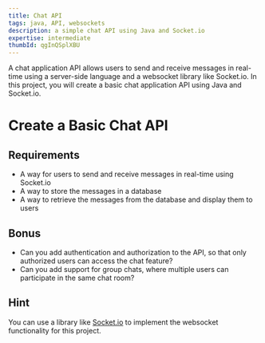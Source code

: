 ```yaml
---
title: Chat API
tags: java, API, websockets
description: a simple chat API using Java and Socket.io
expertise: intermediate
thumbId: qgInQSplXBU
---
```


A chat application API allows users to send and receive messages in real-time using a server-side language and a websocket library like Socket.io. In this project, you will create a basic chat application API using Java and Socket.io.

<h1>Create a Basic Chat API</h1>
<h2>Requirements</h2>
<ul>
  <li>
    A way for users to send and receive messages in real-time using Socket.io
  </li>
  <li>A way to store the messages in a database</li>
  <li>
    A way to retrieve the messages from the database and display them to users
  </li>
</ul>
<h2>Bonus</h2>
<ul>
  <li>
    Can you add authentication and authorization to the API, so that only
    authorized users can access the chat feature?
  </li>
  <li>
    Can you add support for group chats, where multiple users can participate in
    the same chat room?
  </li>
</ul>
<h2>Hint</h2>
<p>
  You can use a library like <a href="https://socket.io/">Socket.io</a> to
  implement the websocket functionality for this project.
</p>
